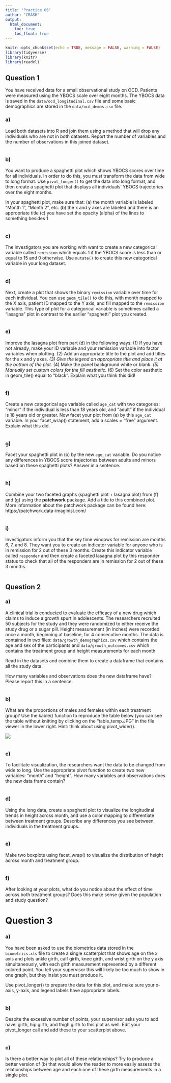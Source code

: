 ```yaml
---
title: "Practice 06"
author: "CRASH"
output: 
  html_document:
    toc: true
    toc_float: true
---
```


```r
knitr::opts_chunk$set(echo = TRUE, message = FALSE, warning = FALSE)
library(tidyverse)
library(knitr)
library(readxl)
```

## Question 1

You have received data for a small observational study on OCD. Patients were measured using the YBOCS scale over eight months. The YBOCS data is saved in the `data/ocd_longitudinal.csv` file and some basic demographics are stored in the `data/ocd_demos.csv` file.

### a)

Load both datasets into R and join them using a method that will drop any individuals who are not in both datasets. Report the number of variables and the number of observations in this joined dataset.

```r



```

### b)

You want to produce a spaghetti plot which shows YBOCS scores over time for all individuals. In order to do this, you must transform the data from wide to long format. Use `pivot_longer()` to get the data into long format, and then create a spaghetti plot that displays all individuals' YBOCS trajectories over the eight months.

In your spaghetti plot, make sure that:
(a) the month variable is labeled "Month 1", "Month 2", etc. 
(b) the x and y axes are labeled and there is an appropriate title
(c) you have set the opacity (alpha) of the lines to something besides 1

```r
 


```

### c)

The investigators you are working with want to create a new categorical variable called `remission` which equals 1 if the YBOCS score is less than or equal to 15 and 0 otherwise. Use `mutate()` to create this new categorical variable in your long dataset.

```r




```

### d)

Next, create a plot that shows the binary `remission` variable over time for each individual. You can use `geom_tile()` to do this, with month mapped to the X axis, patient ID mapped to the Y axis, and fill mapped to the `remission` variable. This type of plot for a categorical variable is sometimes called a "lasagna" plot in contrast to the earlier "spaghetti" plot you created.

```r



```

### e)

Improve the lasagna plot from part (d) in the following ways:
(1) If you have not already, make your ID variable and your remission variable into factor variables when plotting.
(2) Add an appropriate title to the plot and add titles for the x and y axes.*
(3) Give the legend an appropriate title and place it at the bottom of the plot.*
(4) Make the panel background white or blank.*
(5) Manually set custom colors for the fill aesthetic.*
(6) Set the color aesthetic in geom_tile() equal to "black". Explain what you think this did!

```r




```

### f)

Create a new categorical age variable called `age_cat` with two categories: "minor" if the individual is less than 18 years old, and "adult" if the individual is 18 years old or greater. Now facet your plot from (e) by this `age_cat` variable. In your facet_wrap() statement, add a scales = "free" argument. Explain what this did.

```r


```

### g)

Facet your spaghetti plot in (b) by the new `age_cat` variable. Do you notice any differences in YBOCS score trajectories between adults and minors based on these spaghetti plots? Answer in a sentence.

```r


```

### h)

Combine your two faceted graphs (spaghetti plot + lasagna plot) from (f) and (g) using the **patchwork** package. Add a title to this combined plot. More information about the patchwork package can be found here: https://patchwork.data-imaginist.com/

```r



```


### i)

Investigators inform you that the key time windows for remission are months 6, 7, and 8. They want you to create an indicator variable for anyone who is in remission for 2 out of these 3 months. Create this indicator variable called `responder` and then create a faceted lasagna plot by this responder status to check that all of the responders are in remission for 2 out of these 3 months.

```r



```



## Question 2

### a)

A clinical trial is conducted to evaluate the efficacy of a new drug which claims to induce a growth spurt in adolescents. The researchers recruited 50 subjects for the study and they were randomized to either receive the study drug or a sugar pill. Height measurement (in inches) were recorded once a month, beginning at baseline, for 4 consecutive months. The data is contained in two files: `data/growth_demographics.csv` which contains the age and sex of the participants and `data/growth_outcomes.csv` which contains the treatment group and height measurements for each month

Read in the datasets and combine them to create a dataframe that contains all the study data.  

How many variables and observations does the new dataframe have? Please report this in a sentence.


```r


```


### b)

What are the proportions of males and females within each treatment group? Use the kable() function to reproduce the table below (you can see the table without knitting by clicking on the "table_temp.JPG" in the file viewer in the lower right. Hint: think about using pivot_wider().

![](table_temp.JPG)

```r


```


### c)

To facilitate visualization, the researchers want the data to be changed from wide to long. Use the appropriate pivot function to create two new variables: "month" and "height". How many variables and observations does the new data frame contain?

```r



```

### d)

Using the long data, create a spaghetti plot to visualize the longitudinal trends in height across month, and use a color mapping to differentiate between treatment groups. Describe any differences you see between individuals in the treatment groups.

```r

```


### e)

Make two boxplots using facet_wrap() to visualize the distribution of height across month and treatment group.

```r


```

### f)

After looking at your plots, what do you notice about the effect of time across both treatment groups? Does this make sense given the population and study question?


# Question 3

### a)

You have been asked to use the biometrics data stored in the `biometrics.xls` file to create a single scatterplot that shows age on the x axis and plots ankle girth, calf girth, knee girth, and wrist girth on the y axis simultaneously, with each girth measurement represented by a different colored point. You tell your supervisor this will likely be too much to show in one graph, but they insist you must produce it. 

Use pivot_longer() to prepare the data for this plot, and make sure your x-axis, y-axis, and legend labels have appropriate labels.

```r


```

### b)

Despite the excessive number of points, your supervisor asks you to add navel girth, hip girth, and thigh girth to this plot as well. Edit your pivot_longer call and add these to your scatterplot above. 

```r




```

### c)

Is there a better way to plot all of these relationships? Try to produce a better version of (b) that would allow the reader to more easily assess the relationships between age and each one of these girth measurements in a single plot. 

```r



```
